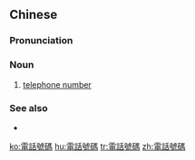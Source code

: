 {{also|电话号码}}
==Chinese==
{{zh-forms|s=电话号码|type=22}}

===Pronunciation===
{{zh-pron
|m=diànhuà hàomǎ
|c=din6 waa6-2 hou6 maa5
|ca=y
|cat=n
}}

===Noun===
{{zh-noun}}

# [[telephone number]]
#: {{zh-x|你 的 電話.號碼 是 多少{shǎo}？|What's your '''telephone number'''?}}

===See also===
* {{zh-l|電話號頭}}

[[ko:電話號碼]]
[[hu:電話號碼]]
[[tr:電話號碼]]
[[zh:電話號碼]]